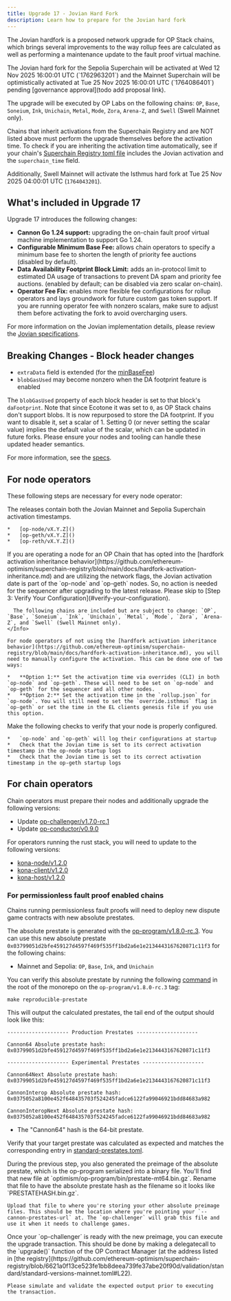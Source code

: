 ```yaml
---
title: Upgrade 17 - Jovian Hard Fork
description: Learn how to prepare for the Jovian hard fork
---
```


The Jovian hardfork is a proposed network upgrade for OP Stack chains, which brings several improvements to the way rollup fees are calculated as well as performing a maintenance update to the fault proof virtual machine.

<Info>
  The Jovian hard fork for the Sepolia Superchain will be activated at Wed 12 Nov 2025 16:00:01 UTC (`1762963201`) and the Mainnet Superchain will be optimistically activated at Tue 25 Nov 2025 16:00:01 UTC (`1764086401`) pending [governance approval](todo add proposal link).

  The upgrade will be executed by OP Labs on the following chains: `OP`, `Base`, `Soneium`, `Ink`, `Unichain`, `Metal`, `Mode`, `Zora`, `Arena-Z`, and `Swell` (Swell Mainnet only).

  Chains that inherit activations from the Superchain Registry and are NOT listed above must perform the upgrade themselves before the activation time. To check if you are inheriting the activation time automatically, see if your chain's [Superchain Registry toml file](https://github.com/ethereum-optimism/superchain-registry/tree/main/superchain/configs) includes the Jovian activation and the `superchain_time` field.

  Additionally, Swell Mainnet will activate the Isthmus hard fork at Tue 25 Nov 2025 04:00:01 UTC (`1764043201`).
</Info>

## What's included in Upgrade 17

Upgrade 17 introduces the following changes:

* **Cannon Go 1.24 support:** upgrading the on-chain fault proof virtual machine implementation to support Go 1.24.
* **Configurable Minimum Base Fee:** allows chain operators to specify a minimum base fee to shorten the length of priority fee auctions (disabled by default).
* **Data Availability Footprint Block Limit:** adds an in-protocol limit to estimated DA usage of transactions to prevent DA spam and priority fee auctions. (enabled by default; can be disabled via zero scalar on-chain).
* **Operator Fee Fix:** enables more flexible fee configurations for rollup operators and lays groundwork for future custom gas token support. If you are running operator fee with nonzero scalars, make sure to adjust them before activating the fork to avoid overcharging users.

For more information on the Jovian implementation details, please review the [Jovian specifications](https://specs.optimism.io/protocol/jovian/overview.html).

## Breaking Changes - Block header changes

* `extraData` field is extended (for the [minBaseFee](https://specs.optimism.io/protocol/jovian/exec-engine.html#minimum-base-fee-in-block-header))
* `blobGasUsed` may become nonzero when the DA footprint feature is enabled

The `blobGasUsed` property of each block header is set to that block's `daFootprint`. Note that since Ecotone it was set to `0`, as OP Stack chains don't support blobs. It is now repurposed to store the DA footprint. If you want to disable it, set a scalar of 1. Setting 0 (or never setting the scalar value) implies the default value of the scalar, which can be updated in future forks. Please ensure your nodes and tooling can handle these updated header semantics.

For more information, see the [specs](https://specs.optimism.io/protocol/jovian/exec-engine.html#da-footprint-block-limit).

## For node operators

These following steps are necessary for every node operator:

<Steps>
  <Step title="Update to the latest release">
  The releases contain both the Jovian Mainnet and Sepolia Superchain activation timestamps.
  
    *   [op-node/vX.Y.Z]()
    *   [op-geth/vX.Y.Z]()
    *   [op-reth/vX.Y.Z]()
  </Step>

  <Step title="Configure the Jovian activation date">
  <Info>
      If you are operating a node for an OP Chain that has opted into the [hardfork activation inheritance behavior](https://github.com/ethereum-optimism/superchain-registry/blob/main/docs/hardfork-activation-inheritance.md) and are utilizing the network flags, the Jovian activation date is part of the `op-node` and `op-geth` nodes. So, no action is needed for the sequencer after upgrading to the latest release. Please skip to [Step 3: Verify Your Configuration](#verify-your-configuration).
  
      The following chains are included but are subject to change: `OP`, `Base`, `Soneium`, `Ink`, `Unichain`, `Metal`, `Mode`, `Zora`, `Arena-Z`, and `Swell` (Swell Mainnet only).
    </Info>
  
    For node operators of not using the [hardfork activation inheritance behavior](https://github.com/ethereum-optimism/superchain-registry/blob/main/docs/hardfork-activation-inheritance.md), you will need to manually configure the activation. This can be done one of two ways:
  
    *   **Option 1:** Set the activation time via overrides (CLI) in both `op-node` and `op-geth`. These will need to be set on `op-node` and `op-geth` for the sequencer and all other nodes.
    *   **Option 2:** Set the activation time in the `rollup.json` for `op-node`. You will still need to set the `override.isthmus` flag in `op-geth` or set the time in the EL clients genesis file if you use this option. 
    
  </Step>

  <Step title="Verify Your Configuration">
  Make the following checks to verify that your node is properly configured.
  
    *   `op-node` and `op-geth` will log their configurations at startup
    *   Check that the Jovian time is set to its correct activation timestamp in the op-node startup logs
    *   Check that the Jovian time is set to its correct activation timestamp in the op-geth startup logs
  </Step>
</Steps>

## For chain operators

Chain operators must prepare their nodes and additionally upgrade the following versions:

* Update [op-challenger/v1.7.0-rc.1](https://github.com/ethereum-optimism/optimism/releases/tag/op-challenger%2Fv1.7.0-rc.1)
* Update [op-conductor/v0.9.0](https://github.com/ethereum-optimism/optimism/releases/tag/op-conductor%2Fv0.9.0)


For operators running the rust stack, you will need to update to the following versions:

  *   [kona-node/v1.2.0](https://github.com/op-rs/kona/releases/tag/kona-node%2Fv1.2.0)
  *   [kona-client/v1.2.0](https://github.com/op-rs/kona/releases/tag/kona-client%2Fv1.2.0)
  *   [kona-host/v1.2.0](https://github.com/op-rs/kona/releases/tag/kona-host%2Fv1.2.0)


### For permissionless fault proof enabled chains

Chains running permissionless fault proofs will need to deploy new dispute game contracts with new absolute prestates.

<Steps>
  <Step title="Verify the new absolute prestate">

  The absolute prestate is generated with the [op-program/v1.8.0-rc.3](https://github.com/ethereum-optimism/optimism/tree/op-program/v1.8.0-rc.3). You can use this new absolute prestate `0x03799051d2bfe459127d4597f469f535ff1bd2a6e1e2134443167620871c11f3` for the following chains:

  *   Mainnet and Sepolia: `OP`, `Base`, `Ink`, and `Unichain`

  You can verify this absolute prestate by running the following [command](https://github.com/ethereum-optimism/optimism/blob/3ebc32348de4bb064990d117d2dcfa1e115e187b/Makefile#L134-L136) in the root of the monorepo on the `op-program/v1.8.0-rc.3` tag:

  ```shell
  make reproducible-prestate
  ```

  This will output the calculated prestates, the tail end of the output should look like this:

  ```shell
  -------------------- Production Prestates --------------------

  Cannon64 Absolute prestate hash: 
  0x03799051d2bfe459127d4597f469f535ff1bd2a6e1e2134443167620871c11f3

  -------------------- Experimental Prestates --------------------

  Cannon64Next Absolute prestate hash: 
  0x03799051d2bfe459127d4597f469f535ff1bd2a6e1e2134443167620871c11f3

  CannonInterop Absolute prestate hash: 
  0x0375052a8100e452f648435703f524245fadce6122fa99046921bdd84683a982

  CannonInteropNext Absolute prestate hash: 
  0x0375052a8100e452f648435703f524245fadce6122fa99046921bdd84683a982
  ```

  *   The "Cannon64" hash is the 64-bit prestate.

  Verify that your target prestate was calculated as expected and matches the corresponding entry in
  [standard-prestates.toml](https://github.com/ethereum-optimism/superchain-registry/blob/main/validation/standard/standard-prestates.toml).
  </Step>

  <Step title="Upload your new preimage file">
    During the previous step, you also generated the preimage of the absolute prestate, which is the op-program serialized into a binary file. You'll find that new file at `optimism/op-program/bin/prestate-mt64.bin.gz`. Rename that file to have the absolute prestate hash as the filename so it looks like `PRESTATEHASH.bin.gz`.

    Upload that file to where you're storing your other absolute preimage files. This should be the location where you're pointing your `--cannon-prestates-url` at. The `op-challenger` will grab this file and use it when it needs to challenge games.
  </Step>

  <Step title="Execute the upgrade">
    Once your `op-challenger` is ready with the new preimage, you can execute the upgrade transaction. This should be done by making a delegatecall to the `upgrade()` function of the OP Contract Manager (at the address listed in [the registry](https://github.com/ethereum-optimism/superchain-registry/blob/6621a0f13ce523fe1bb8deea739fe37abe20f90d/validation/standard/standard-versions-mainnet.toml#L22).

    Please simulate and validate the expected output prior to executing the transaction.
  </Step>
</Steps>
